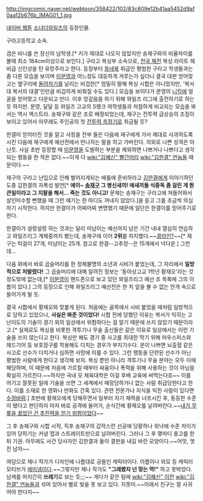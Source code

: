 http://imgcomic.naver.net/webtoon/358422/102/83c809e12b41aa5452d9af0aa12b676b_IMAG01_1.jpg

[[네이버 웹툰]] [[소녀더와일즈]]의 등장인물.

구라고등학교 소속.

검은 비니를 쓴 장신의 남학생.[* 키가 제대로 나오지 않았지만 송재구와의 비율차이를 볼때 최소 184cm이상으로 보인다.] 구라고 복싱부 소속으로, [[전국 체전]] 복싱 라이트 헤비급 신인상을 탄 유망주라고 한다. 등장부터 [[동네북]] 취급인 평범한 구라고 학생들과는 좀 다른 모습을 보이며 [[이문영]]과 어느정도 대등하게 겨루는가 싶더니 결국 대판 얻어맞고는 옆구리에 [[돌려차기]]를 날리는 비겁한[* 엄밀히 말해 복싱 시합은 아니었지만, '복서 대 복서의 대결'인만큼 비겁하게 비춰질 수도 있다.] 모습을 보이다가 문영의 [[니킥]]에 얼굴을 얻어맞고 다운되고 만다. 이후 앙갚음을 하기 위해 와일즈 리그에 출전하기로 하는 듯 하지만. 문영, 달달 등 와일즈 고교의 S랭크 여학생들과 처참하게 비교되는 모습을 봐서는 역시 엑스트라. 송재구와 같은 조로 배정되었는데, 재구는 전투력 급상승의 조짐이 보이고 있어서 아무래도 주인공의 첫 [[전투력 측정기]]로 취급될 듯?

한결이 얻어터진 것을 알고 사정을 전부 들은 다음에 재구에게 가서 제대로 사과하도록 시킨 다음에 재구에게 예선전에서 만나자는 말을 하고 가버린다. 의외로 나쁜 성격은 아닌듯. 사실 초반 등장할 때 [[이문영]]을 도발하는 부분을 제외하면 나쁘거나 나쁘다고 생각되는 행동을 한 적은 없다.~~이게 다 [[wiki:"김혜신" 빨간머리]] [[wiki:"김한결" 연놈]]들 때문이다.~~

재구의 구라고 난입으로 인해 벌어지게되는 배틀에 준비하라고 [[김한결]]에게 이야기하던 도중 김한결의 자폭성 발언[* '''에이~ [[송재구]] 그 병신새끼! 애새끼들 식중독 좀 걸린 게 뭔 큰일이라고 그 지랄을 해서... 죽는 것도 아니고!'''   문제는 송재구는 구라고에 쳐들어와서 살인미수할 뻔했을 때 그런 얘기는 한 마디도 꺼내지 않았다.]을 듣고 그를 조금씩 의심하기 시작한다. 하지만 한결이가 어찌어찌 변명했기 때문에 일단은 한결이를 믿어주기로 한다.

한결이가 설렁설렁 하는 것과는 달리 미남이는 예선까지 남은 기간 내내 열심히 연습하고 와일즈리그 계체중까지 봤는데, 송재구에 이어 '''2위'''를 차지했다.~~[[콩라인?]]~~[* 재구는 턱걸이 27개, 미남이는 25개. 참고로 한결--고추장--은 15개에서 넉다운.] 그런데...

다음 화에서 바로 곱슬머리를 한 정체불명의 소년과 시비가 붙었는데, 그 자리에서 '''일방적으로 처발렸다!''' 그 곱슬머리에 대해 알려진 정보는 '동아상고교 1학년 황재오'라는 것 정도밖에 없는데,[* [[이문영]]이 핸드폰으로 보고 있던 와일즈리그 예선 조 목록에 그의 이름이 있다.] 그의 등장으로 인해 와일즈리그 예선전은 한 치 앞을 볼 수 없는 안개 속으로 들어가게 될 듯.

결국 시합에서 황재오와 맞붙게 된다. 처음에는 골목에서 시비 붙었을 때처럼 일방적으로 당하고 있었으나, '''사실은 봐준 것이었다!''' 시합 전에 당했던 이유는 복서가 익히는 고난이도의 기술이 경기 외의 일상에서 위험하다는 걸 알기 때문에 쓰지 않았기 때문이라고.[* 실제로도 복싱을 비롯한 격투기나 무술 출신들은 같은 이유로 일상에서는 이런 기술을 쓰지 않는다고 한다. 복싱만 해도 경기 중 사고를 최대한 막기 위해 마우스피스와 헤드기어 등 보호장구를 착용해도 다치는 경우가 부지기수다. 운이 나쁘면 뇌출혈 같은 사고로 선수가 다치거나 심하면 사망에 이를 수 있다. 그런 행동을 단련된 선수가 아닌 평범한 사람에게 한다고 생각해 보자. 복싱 뿐만 아니라 격투기나 무술 분야는 모두 이에 해당하며, 이 때문에 처음에 가르칠 때부터 싸움이나 폭력을 위해 사용하는 것이 아님을 확실히 가르친다.~~하지만 국내 모 체육대학은 이걸 후배 교육에 써먹는다죠~~ 이를 어기고 잘못된 일에 기술을 쓰면 그 세계에서 매장당하거나 없는 사람 취급당한다고 한다. 이를 소재로 한 영화나 만화도 간혹 있다. 관련 전문가나 지식을 익힌 사람이 있다면 [[수정바람]].] 초반에 황재오에게 당해주면서 일부러 자기 체력을 너프시킨 후, 동등한 수준이 됐다고 판단하자 마자 바로 공격에 들어가, 순식간에 황재오를 날려버린다.~~[[내가 무릎을 꿇었던 건 추진력을 얻기 위함이었다]]~~

그 후 송재구와 시합 시작, 직후 송재구의 갑작스런 선공에 당황하나 워낙에 수준 차이가 있어 당하기는 커녕 잽과 스트레이트만으로 날려버린다. 그러나 그 후 몇마디 충고를 한 뒤 기권. 아무래도 사건 당사자인 김한결과 둘이 결판을 내길 바란 모양이다.~~어맛, 멋진 남자~~

여담으로 제나 작가가 디자인에 나름대로 공들인 캐릭터이다. 이름이나 외모 등 캐릭터 모티브가 [[에미넴]]이다.~~그렇지만 제나 작가도 '''"그래봤자 넌 맞는 역!"''' 하고 못박았다. 남캐를 어지간히 '''쓰레기'''로 보는 듯;;;~~ 게다가 같은 팀에 [[wiki:"김혜신" 이런]] [[wiki:"김한결" 연놈]]들과 섞여 있어서 별로 빛을 못 보고 있다. 지못미.~~이래서 친구는 잘 사귀어야 한다지~~
